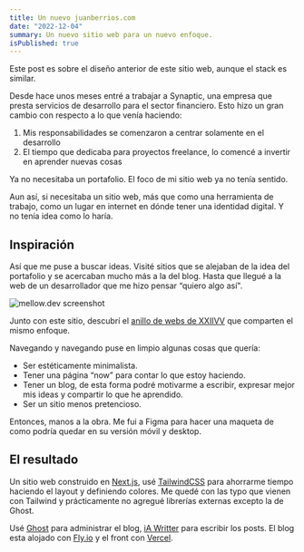 ```yaml
---
title: Un nuevo juanberrios.com
date: "2022-12-04"
summary: Un nuevo sitio web para un nuevo enfoque.
isPublished: true
---
```


<Message inPost>
  Este post es sobre el diseño anterior de este sitio web, aunque el stack es
  similar.
</Message>

Desde hace unos meses entré a trabajar a Synaptic, una empresa que presta servicios de desarrollo para el sector financiero. Esto hizo un gran cambio con respecto a lo que venía haciendo:

1. Mis responsabilidades se comenzaron a centrar solamente en el desarrollo
2. El tiempo que dedicaba para proyectos freelance, lo comencé a invertir en aprender nuevas cosas

Ya no necesitaba un portafolio. El foco de mi sitio web ya no tenía sentido.

Aun así, si necesitaba un sitio web, más que como una herramienta de trabajo, como un lugar en internet en dónde tener una identidad digital. Y no tenía idea como lo haría.

## Inspiración

Así que me puse a buscar ideas. Visité sitios que se alejaban de la idea del portafolio y se acercaban mucho más a la del blog. Hasta que llegué a la web de un desarrollador que me hizo pensar “quiero algo así".

<Image src="https://lh4.googleusercontent.com/DtnvGqg8jX_orGd-1W-Y8hbCb3wBk8B6cmvrrcAOzVcXh3-LgnI7-64qNSYsDcxszP8=w2400" alt="mellow.dev screenshot" inferSize={true} />

Junto con este sitio, descubrí el [anillo de webs de XXIIVV](https://webring.xxiivv.com/#random) que comparten el mismo enfoque.

Navegando y navegando puse en limpio algunas cosas que quería:

- Ser estéticamente minimalista.
- Tener una página “now” para contar lo que estoy haciendo.
- Tener un blog, de esta forma podré motivarme a escribir, expresar mejor mis ideas y compartir lo que he aprendido.
- Ser un sitio menos pretencioso.

Entonces, manos a la obra. Me fui a Figma para hacer una maqueta de como podría quedar en su versión móvil y desktop.

## El resultado

Un sitio web construido en [Next.js](https://nextjs.org/), usé [TailwindCSS](https://tailwindcss.com/) para ahorrarme tiempo haciendo el layout y definiendo colores. Me quedé con las typo que vienen con Tailwind y prácticamente no agregué librerías externas excepto la de Ghost.

Usé [Ghost](https://ghost.org/) para administrar el blog, [iA Writter](https://ia.net/writer/) para escribir los posts. El blog esta alojado con [Fly.io](https://fly.io/) y el front con [Vercel](https://vercel.com/).
